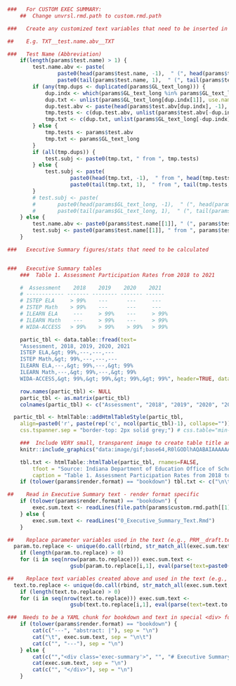 ```r

###   For CUSTOM EXEC SUMMARY:
	##  Change unvrsl.rmd.path to custom.rmd.path

###   Create any customized text variables that need to be inserted in the Exec Sum

##    E.g. TXT__test.name.abv__TXT

###   Test Name (Abbreviation)
	if(length(params$test.name) > 1) {
		test.name.abv <- paste(
				paste0(head(params$test.name, -1),  " (", head(params$test.abv, -1), ")", collapse=", "),
				paste0(tail(params$test.name, 1),  " (", tail(params$test.abv, 1), ")"), sep=" and ")
		if (any(tmp.dups <- duplicated(params$GL_text_long))) {
			dup.indx <- which(params$GL_text_long %in% params$GL_text_long[tmp.dups])
			dup.txt <- unlist(params$GL_text_long[dup.indx[1]], use.names = F)
			dup.test.abv <- paste(head(params$test.abv[dup.indx], -1), tail(params$test.abv[dup.indx], 1), sep=" and ")
			tmp.tests <- c(dup.test.abv, unlist(params$test.abv[-dup.indx], use.names=F))
			tmp.txt <- c(dup.txt, unlist(params$GL_text_long[-dup.indx], use.names=F))
		} else {
			tmp.tests <- params$test.abv
			tmp.txt <- params$GL_text_long
		}
		if (all(tmp.dups)) {
			test.subj <- paste0(tmp.txt, " from ", tmp.tests)
		} else {
			test.subj <- paste(
					paste0(head(tmp.txt, -1),  " from ", head(tmp.tests, -1), collapse=", "),
					paste0(tail(tmp.txt, 1),  " from ", tail(tmp.tests, 1)), sep=" and ")
		}
		# test.subj <- paste(
		# 		paste0(head(params$GL_text_long, -1),  " (", head(params$test.abv, -1), ")", collapse=", "),
		# 		paste0(tail(params$GL_text_long, 1),  " (", tail(params$test.abv, 1), ")"), sep=" and ")
	} else {
		test.name.abv <- paste0(params$test.name[[1]], " (", params$test.abv[[1]], ")")
		test.subj <- paste0(params$test.name[[1]], " from ", params$test.abv[[1]])
	}

###   Executive Summary figures/stats that need to be calculated


###   Executive Summary tables
	###  Table 1. Assessment Participation Rates from 2018 to 2021

	#  Assessment    2018    2019    2020    2021
	# ------------ ------- -------- ------- ------
	# ISTEP ELA     > 99%    ---      ---     ---
	# ISTEP Math    > 99%    ---      ---     ---
	# ILEARN ELA     ---     > 99%    ---     > 99%
	# ILEARN Math    ---     > 99%    ---     > 99%
	# WIDA-ACCESS   > 99%    > 99%    > 99%   > 99%

	partic_tbl <- data.table::fread(text=
	"Assessment, 2018, 2019, 2020, 2021
	ISTEP ELA,&gt; 99%,---,---,---
	ISTEP Math,&gt; 99%,---,---,---
	ILEARN ELA,---,&gt; 99%,---,&gt; 99%
	ILEARN Math,---,&gt; 99%,---,&gt; 99%
	WIDA-ACCESS,&gt; 99%,&gt; 99%,&gt; 99%,&gt; 99%", header=TRUE, data.table = FALSE)

	row.names(partic_tbl) <- NULL
	partic_tbl <- as.matrix(partic_tbl)
	colnames(partic_tbl) <- c("Assessment", "2018", "2019", "2020", "2021")

  partic_tbl <- htmlTable::addHtmlTableStyle(partic_tbl,
    align=paste0('r', paste(rep('c', ncol(partic_tbl)-1), collapse="")),
    css.tspanner.sep = "border-top: 2px solid grey;") # css.table="min-width: 85%;",

	###  Include VERY small, transparent image to create table title and
	knitr::include_graphics("data:image/gif;base64,R0lGODlhAQABAIAAAAAAAP///yH5BAEAAAAALAAAAAABAAEAAAIBRAA7", dpi=NA, error = FALSE)

	tbl.txt <- htmlTable::htmlTable(partic_tbl, rnames=FALSE,
		tfoot = "Source: Indiana Department of Education Office of School Accountability",
		caption = "Table 1. Assessment Participation Rates from 2018 to 2021")
	if (tolower(params$render.format) == "bookdown") tbl.txt <- c("\n\t", tbl.txt, "\n\t")

##    Read in Executive Summary text - render format specific
	if (tolower(params$render.format) == "bookdown") {
		exec.sum.text <- readLines(file.path(params$custom.rmd.path[[1]], "0_Executive_Summary_Text.Rmd"))
	} else {
		exec.sum.text <- readLines("0_Executive_Summary_Text.Rmd")
	}

##    Replace parameter variables used in the text (e.g., PRM__draft.text__PRM)
  param.to.replace <- unique(do.call(rbind, str_match_all(exec.sum.text, "PRM__\\s*(.*?)\\s*__PRM")))
	if (length(param.to.replace) > 0)
  	for (i in seq(nrow(param.to.replace))) exec.sum.text <-
					gsub(param.to.replace[i,1], eval(parse(text=paste0("params[['", param.to.replace[i,2], "']][[1]]"))), exec.sum.text, fixed=TRUE)

##    Replace text variables created above and used in the text (e.g., TXT__test.name.abv__TXT)
  text.to.replace <- unique(do.call(rbind, str_match_all(exec.sum.text, "TXT__\\s*(.*?)\\s*__TXT")))
	if (length(text.to.replace) > 0)
  	for (i in seq(nrow(text.to.replace))) exec.sum.text <-
					gsub(text.to.replace[i,1], eval(parse(text=text.to.replace[i,2])), exec.sum.text, fixed=TRUE)
```

```r
###  Needs to be a YAML chunk for bookdown and text in special <div> for pagedown
	if (tolower(params$render.format) == "bookdown") {
		cat(c("---", "abstract: |"), sep = "\n")
		cat("\t", exec.sum.text, sep = "\n\t")
		cat(c("", "---"), sep = "\n")
	} else {
		cat(c("","<div class='exec-summary'>", "", "# Executive Summary {-}"), sep = "\n")
		cat(exec.sum.text, sep = "\n")
		cat(c("", "</div>"), sep = "\n")
	}
```
